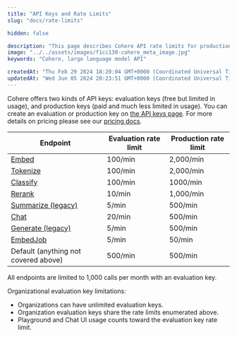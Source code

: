 ```yaml
---
title: "API Keys and Rate Limits"
slug: "docs/rate-limits"

hidden: false

description: "This page describes Cohere API rate limits for production and evaluation keys."
image: "../../assets/images/f1cc130-cohere_meta_image.jpg"  
keywords: "Cohere, large language model API"

createdAt: "Thu Feb 29 2024 18:20:04 GMT+0000 (Coordinated Universal Time)"
updatedAt: "Wed Jun 05 2024 20:23:51 GMT+0000 (Coordinated Universal Time)"
---
```

Cohere offers two kinds of API keys: evaluation keys (free but limited in usage), and production keys (paid and much less limited in usage). You can create an evaluation or production key on [the API keys page](https://dashboard.cohere.com/api-keys). For more details on pricing please see our [pricing docs](https://docs.cohere.com/v2/docs/how-does-cohere-pricing-work).

| Endpoint                                   | Evaluation rate limit | Production rate limit |
| ------------------------------------------ | --------------------- | --------------------- |
| [Embed](/reference/embed)                  | 100/min               | 2,000/min             |
| [Tokenize](/reference/tokenize)            | 100/min               | 2,000/min             |
| [Classify](/reference/classify)            | 100/min               | 1000/min              |
| [Rerank](/reference/rerank)                | 10/min                | 1,000/min             |
| [Summarize (legacy)](/reference/summarize) | 5/min                 | 500/min               |
| [Chat](/reference/chat)                    | 20/min                | 500/min               |
| [Generate (legacy)](/reference/generate)   | 5/min                 | 500/min               |
| [EmbedJob](/reference/embed-jobs)          | 5/min                 | 50/min                |
| Default (anything not covered above)       | 500/min               | 500/min               |

All endpoints are limited to 1,000 calls per month with an evaluation key. 

Organizational evaluation key limitations:
- Organizations can have unlimited evaluation keys.
- Organization evaluation keys share the rate limits enumerated above.
- Playground and Chat UI usage counts toward the evaluation key rate limit.